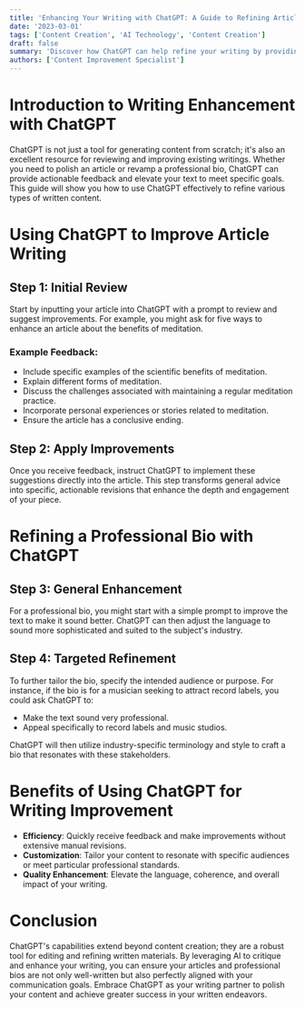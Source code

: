 ```yaml
---
title: 'Enhancing Your Writing with ChatGPT: A Guide to Refining Articles and Bios'
date: '2023-03-01'
tags: ['Content Creation', 'AI Technology', 'Content Creation']
draft: false
summary: 'Discover how ChatGPT can help refine your writing by providing critical feedback, enhancing clarity, and tailoring content to specific audiences.'
authors: ['Content Improvement Specialist']
---
```


# Introduction to Writing Enhancement with ChatGPT

ChatGPT is not just a tool for generating content from scratch; it's also an excellent resource for reviewing and improving existing writings. Whether you need to polish an article or revamp a professional bio, ChatGPT can provide actionable feedback and elevate your text to meet specific goals. This guide will show you how to use ChatGPT effectively to refine various types of written content.

# Using ChatGPT to Improve Article Writing

## Step 1: Initial Review

Start by inputting your article into ChatGPT with a prompt to review and suggest improvements. For example, you might ask for five ways to enhance an article about the benefits of meditation.

### Example Feedback:
- Include specific examples of the scientific benefits of meditation.
- Explain different forms of meditation.
- Discuss the challenges associated with maintaining a regular meditation practice.
- Incorporate personal experiences or stories related to meditation.
- Ensure the article has a conclusive ending.

## Step 2: Apply Improvements

Once you receive feedback, instruct ChatGPT to implement these suggestions directly into the article. This step transforms general advice into specific, actionable revisions that enhance the depth and engagement of your piece.

# Refining a Professional Bio with ChatGPT

## Step 3: General Enhancement

For a professional bio, you might start with a simple prompt to improve the text to make it sound better. ChatGPT can then adjust the language to sound more sophisticated and suited to the subject's industry.

## Step 4: Targeted Refinement

To further tailor the bio, specify the intended audience or purpose. For instance, if the bio is for a musician seeking to attract record labels, you could ask ChatGPT to:

- Make the text sound very professional.
- Appeal specifically to record labels and music studios.

ChatGPT will then utilize industry-specific terminology and style to craft a bio that resonates with these stakeholders.

# Benefits of Using ChatGPT for Writing Improvement

- **Efficiency**: Quickly receive feedback and make improvements without extensive manual revisions.
- **Customization**: Tailor your content to resonate with specific audiences or meet particular professional standards.
- **Quality Enhancement**: Elevate the language, coherence, and overall impact of your writing.

# Conclusion

ChatGPT's capabilities extend beyond content creation; they are a robust tool for editing and refining written materials. By leveraging AI to critique and enhance your writing, you can ensure your articles and professional bios are not only well-written but also perfectly aligned with your communication goals. Embrace ChatGPT as your writing partner to polish your content and achieve greater success in your written endeavors.

